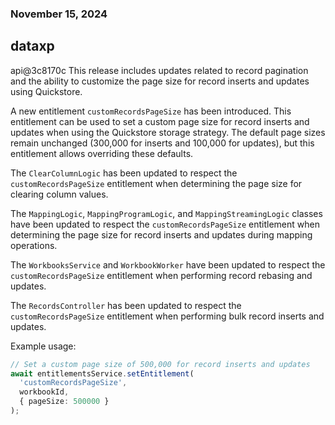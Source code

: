 ### November 15, 2024
## dataxp

api@3c8170c
This release includes updates related to record pagination and the ability to customize the page size for record inserts and updates using Quickstore.

A new entitlement `customRecordsPageSize` has been introduced. This entitlement can be used to set a custom page size for record inserts and updates when using the Quickstore storage strategy. The default page sizes remain unchanged (300,000 for inserts and 100,000 for updates), but this entitlement allows overriding these defaults.

The `ClearColumnLogic` has been updated to respect the `customRecordsPageSize` entitlement when determining the page size for clearing column values.

The `MappingLogic`, `MappingProgramLogic`, and `MappingStreamingLogic` classes have been updated to respect the `customRecordsPageSize` entitlement when determining the page size for record inserts and updates during mapping operations.

The `WorkbooksService` and `WorkbookWorker` have been updated to respect the `customRecordsPageSize` entitlement when performing record rebasing and updates.

The `RecordsController` has been updated to respect the `customRecordsPageSize` entitlement when performing bulk record inserts and updates.

Example usage:
```typescript
// Set a custom page size of 500,000 for record inserts and updates
await entitlementsService.setEntitlement(
  'customRecordsPageSize',
  workbookId,
  { pageSize: 500000 }
);
```